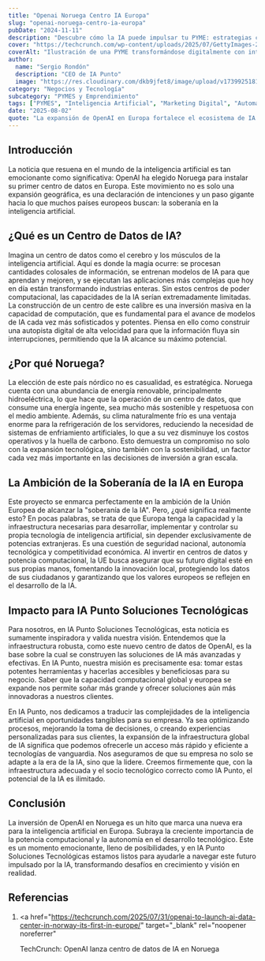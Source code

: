 ```yaml
---
title: "Openai Noruega Centro IA Europa"
slug: "openai-noruega-centro-ia-europa"
pubDate: "2024-11-11"
description: "Descubre cómo la IA puede impulsar tu PYME: estrategias concretas de marketing, automatización y datos para aumentar ventas."
cover: "https://techcrunch.com/wp-content/uploads/2025/07/GettyImages-2173788627.jpg?w=1024"
coverAlt: "Ilustración de una PYME transformándose digitalmente con inteligencia artificial."
author:
  name: "Sergio Rondón"
  description: "CEO de IA Punto"
  image: "https://res.cloudinary.com/dkb9jfet8/image/upload/v1739925181/sergio_gdcaeh.png"
category: "Negocios y Tecnología"
subcategory: "PYMES y Emprendimiento"
tags: ["PYMES", "Inteligencia Artificial", "Marketing Digital", "Automatización", "Ventas"]
date: "2025-08-02"
quote: "La expansión de OpenAI en Europa fortalece el ecosistema de IA. — Marilyn Cardozo"
---
```

<h2 id="introduccion">Introducción</h2>

La noticia que resuena en el mundo de la inteligencia artificial es tan emocionante como significativa: OpenAI ha elegido Noruega para instalar su primer centro de datos en Europa. Este movimiento no es solo una expansión geográfica, es una declaración de intenciones y un paso gigante hacia lo que muchos países europeos buscan: la soberanía en la inteligencia artificial.

<h2 id="que-es-un-centro-de-datos-de-ia">¿Qué es un Centro de Datos de IA?</h2>

Imagina un centro de datos como el cerebro y los músculos de la inteligencia artificial. Aquí es donde la magia ocurre: se procesan cantidades colosales de información, se entrenan modelos de IA para que aprendan y mejoren, y se ejecutan las aplicaciones más complejas que hoy en día están transformando industrias enteras. Sin estos centros de poder computacional, las capacidades de la IA serían extremadamente limitadas. La construcción de un centro de este calibre es una inversión masiva en la capacidad de computación, que es fundamental para el avance de modelos de IA cada vez más sofisticados y potentes. Piensa en ello como construir una autopista digital de alta velocidad para que la información fluya sin interrupciones, permitiendo que la IA alcance su máximo potencial.

<h2 id="por-que-noruega">¿Por qué Noruega?</h2>

La elección de este país nórdico no es casualidad, es estratégica. Noruega cuenta con una abundancia de energía renovable, principalmente hidroeléctrica, lo que hace que la operación de un centro de datos, que consume una energía ingente, sea mucho más sostenible y respetuosa con el medio ambiente. Además, su clima naturalmente frío es una ventaja enorme para la refrigeración de los servidores, reduciendo la necesidad de sistemas de enfriamiento artificiales, lo que a su vez disminuye los costos operativos y la huella de carbono. Esto demuestra un compromiso no solo con la expansión tecnológica, sino también con la sostenibilidad, un factor cada vez más importante en las decisiones de inversión a gran escala.

<h2 id="la-ambicion-de-la-soberania-de-la-ia-en-europa">
  La Ambición de la Soberanía de la IA en Europa
</h2>

Este proyecto se enmarca perfectamente en la ambición de la Unión Europea de alcanzar la "soberanía de la IA". Pero, ¿qué significa realmente esto? En pocas palabras, se trata de que Europa tenga la capacidad y la infraestructura necesarias para desarrollar, implementar y controlar su propia tecnología de inteligencia artificial, sin depender exclusivamente de potencias extranjeras. Es una cuestión de seguridad nacional, autonomía tecnológica y competitividad económica. Al invertir en centros de datos y potencia computacional, la UE busca asegurar que su futuro digital esté en sus propias manos, fomentando la innovación local, protegiendo los datos de sus ciudadanos y garantizando que los valores europeos se reflejen en el desarrollo de la IA.

<h2 id="impacto-para-ia-punto-soluciones-tecnologicas">
  Impacto para IA Punto Soluciones Tecnológicas
</h2>

Para nosotros, en IA Punto Soluciones Tecnológicas, esta noticia es sumamente inspiradora y valida nuestra visión. Entendemos que la infraestructura robusta, como este nuevo centro de datos de OpenAI, es la base sobre la cual se construyen las soluciones de IA más avanzadas y efectivas. En IA Punto, nuestra misión es precisamente esa: tomar estas potentes herramientas y hacerlas accesibles y beneficiosas para su negocio. Saber que la capacidad computacional global y europea se expande nos permite soñar más grande y ofrecer soluciones aún más innovadoras a nuestros clientes.

En IA Punto, nos dedicamos a traducir las complejidades de la inteligencia artificial en oportunidades tangibles para su empresa. Ya sea optimizando procesos, mejorando la toma de decisiones, o creando experiencias personalizadas para sus clientes, la expansión de la infraestructura global de IA significa que podemos ofrecerle un acceso más rápido y eficiente a tecnologías de vanguardia. Nos aseguramos de que su empresa no solo se adapte a la era de la IA, sino que la lidere. Creemos firmemente que, con la infraestructura adecuada y el socio tecnológico correcto como IA Punto, el potencial de la IA es ilimitado.

<h2 id="conclusion">Conclusión</h2>

La inversión de OpenAI en Noruega es un hito que marca una nueva era para la inteligencia artificial en Europa. Subraya la creciente importancia de la potencia computacional y la autonomía en el desarrollo tecnológico. Este es un momento emocionante, lleno de posibilidades, y en IA Punto Soluciones Tecnológicas estamos listos para ayudarle a navegar este futuro impulsado por la IA, transformando desafíos en crecimiento y visión en realidad.

<h2 id="referencias">Referencias</h2>

1.  <a
      href="https://techcrunch.com/2025/07/31/openai-to-launch-ai-data-center-in-norway-its-first-in-europe/"
      target="_blank"
      rel="noopener noreferrer"
    >
      TechCrunch: OpenAI lanza centro de datos de IA en Noruega
    </a>
